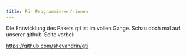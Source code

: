 ```yaml
---
title: Für Programmierer/-innen
---
```


Die Entwicklung des Pakets qti ist im vollen Gange. Schau doch mal auf unserer github-Seite vorbei:

<https://github.com/shevandrin/qti>
